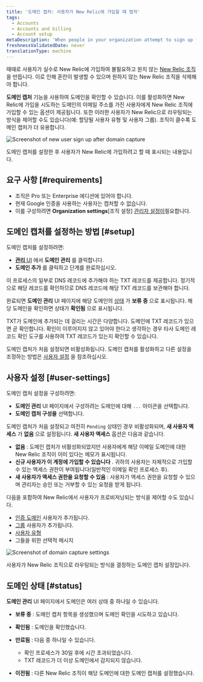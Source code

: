 ```yaml
---
title: '도메인 캡처: 사용자가 New Relic에 가입할 때 캡처'
tags:
  - Accounts
  - Accounts and billing
  - Account setup
metaDescription: 'When people in your organization attempt to sign up for New Relic, you can use domain capture to control how they''re routed into your account.'
freshnessValidatedDate: never
translationType: machine
---
```





때때로 사용자가 실수로 New Relic에 가입하여 불필요하고 원치 않는 [New Relic 조직](/docs/accounts/accounts-billing/account-structure/new-relic-account-structure) 을 만듭니다. 이로 인해 혼란이 발생할 수 있으며 원하지 않는 New Relic 조직을 삭제해야 합니다.

**도메인 캡처** 기능을 사용하여 도메인을 확인할 수 있습니다. 이를 활성화하면 New Relic에 가입을 시도하는 도메인의 이메일 주소를 가진 사용자에게 New Relic 조직에 가입할 수 있는 옵션이 제공됩니다. 또한 이러한 사용자가 New Relic으로 라우팅되는 방식을 제어할 수도 있습니다(예: 할당될 사용자 유형 및 사용자 그룹). 조직이 클수록 도메인 캡처가 더 유용합니다.

<img
  title="Screenshot of new user sign up after domain capture"
  alt="Screenshot of new user sign up after domain capture"
  src={accountsDomainCaptureNewUserLogin}
/>

<figcaption>
  도메인 캡처를 설정한 후 사용자가 New Relic에 가입하려고 할 때 표시되는 내용입니다.
</figcaption>

## 요구 사항 [#requirements]

* 조직은 Pro 또는 Enterprise 에디션에 있어야 합니다.
* 현재 Google 인증을 사용하는 사용자는 캡처할 수 없습니다.
* 이를 구성하려면 **Organization settings**\[조직 설정] [관리자 설정이](/docs/accounts/accounts-billing/new-relic-one-user-management/user-management-concepts/#admin-settings)필요합니다.

## 도메인 캡처를 설정하는 방법 [#setup]

도메인 캡처를 설정하려면:

* [**관리** UI](/docs/accounts/accounts-billing/new-relic-one-user-management/user-management-ui-and-tasks/#where) 에서 **도메인 관리** 를 클릭합니다.
* **도메인 추가** 를 클릭하고 단계를 완료하십시오.

이 프로세스의 일부로 DNS 레코드에 추가해야 하는 TXT 레코드를 제공합니다. 정기적으로 해당 레코드를 확인하므로 DNS 레코드에 해당 TXT 레코드를 보관해야 합니다.

완료되면 **도메인 관리** UI 페이지에 해당 도메인의 [상태](#status) 가 **보류 중** 으로 표시됩니다. 해당 도메인을 확인하면 상태가 **확인됨** 으로 표시됩니다.

TXT가 도메인에 추가되는 데 걸리는 시간은 다양합니다. 도메인에 TXT 레코드가 있으면 곧 확인합니다. 확인이 이루어지지 않고 있어야 한다고 생각하는 경우 타사 도메인 레코드 확인 도구를 사용하여 TXT 레코드가 있는지 확인할 수 있습니다.

도메인 캡처가 처음 설정되면 비활성화됩니다. 도메인 캡처를 활성화하고 다른 설정을 조정하는 방법은 [사용자 설정](#user-settings) 을 참조하십시오.

## 사용자 설정 [#user-settings]

도메인 캡처 설정을 구성하려면:

* **도메인 관리** UI 페이지에서 구성하려는 도메인에 대해 `...` 아이콘을 선택합니다.
* **도메인 캡처 구성을** 선택합니다.

도메인 캡처가 처음 설정되고 여전히 `Pending` 상태인 경우 비활성화되며, **새 사용자 액세스** 가 **없음** 으로 설정됩니다. **새 사용자 액세스** 옵션은 다음과 같습니다.

* **없음** : 도메인 캡처가 비활성화되었지만 사용자에게 해당 이메일 도메인에 대한 New Relic 조직이 이미 있다는 메모가 표시됩니다.
* **신규 사용자가 이 계정에 가입할 수 있습니다** . 귀하의 사용자는 자체적으로 가입할 수 있는 액세스 권한이 부여됩니다(일반적인 이메일 확인 프로세스 후).
* **새 사용자가 액세스 권한을 요청할 수 있음** : 사용자가 액세스 권한을 요청할 수 있으며 관리자는 승인 또는 거부할 수 있는 요청을 받게 됩니다.

다음을 포함하여 New Relic에서 사용자가 프로비저닝되는 방식을 제어할 수도 있습니다.

* [인증 도메인](/docs/accounts/accounts-billing/new-relic-one-user-management/authentication-domains-saml-sso-scim-more) 사용자가 추가됩니다.
* [그룹](/docs/accounts/accounts-billing/new-relic-one-user-management/user-management-concepts#groups) 사용자가 추가됩니다.
* [사용자 유형](/docs/accounts/accounts-billing/new-relic-one-user-management/user-type)
* 그들을 위한 선택적 메시지

<img
  title="Screenshot of domain capture settings"
  alt="Screenshot of domain capture settings"
  src={accountsDomainCaptureSettings}
/>

<figcaption>
  사용자가 New Relic 조직으로 라우팅되는 방식을 결정하는 도메인 캡처 설정입니다.
</figcaption>

## 도메인 상태 [#status]

**도메인 관리** UI 페이지에서 도메인은 여러 상태 중 하나일 수 있습니다.

* **보류 중** : 도메인 캡처 항목을 생성했으며 도메인 확인을 시도하고 있습니다.

* **확인됨** : 도메인을 확인했습니다.

* **만료됨** : 다음 중 하나일 수 있습니다.

  * 확인 프로세스가 30일 후에 시간 초과되었습니다.
  * TXT 레코드가 더 이상 도메인에서 감지되지 않습니다.

* **이전됨** : 다른 New Relic 조직이 해당 도메인에 대한 도메인 캡처를 설정했습니다.
